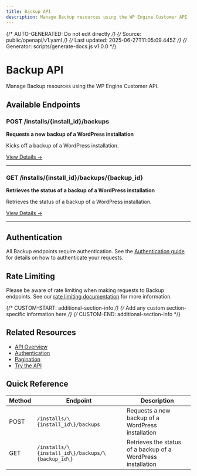 ```yaml
---
title: Backup API
description: Manage Backup resources using the WP Engine Customer API
---
```


{/* AUTO-GENERATED: Do not edit directly */}
{/* Source: public/openapi/v1.yaml */}
{/* Last updated: 2025-06-27T11:05:09.445Z */}
{/* Generator: scripts/generate-docs.js v1.0.0 */}

# Backup API

Manage Backup resources using the WP Engine Customer API.

## Available Endpoints

### POST /installs/\{install_id\}/backups

**Requests a new backup of a WordPress installation**

Kicks off a backup of a WordPress installation.

[View Details →](/api-reference/endpoints/backup/create-backup/)

---

### GET /installs/\{install_id\}/backups/\{backup_id\}

**Retrieves the status of a backup of a WordPress installation**

Retrieves the status of a backup of a WordPress installation.

[View Details →](/api-reference/endpoints/backup/show-backup/)

---


## Authentication

All Backup endpoints require authentication. See the [Authentication guide](/api-reference/authentication/) for details on how to authenticate your requests.

## Rate Limiting

Please be aware of rate limiting when making requests to Backup endpoints. See our [rate limiting documentation](/api-reference/overview/#rate-limiting) for more information.

{/* CUSTOM-START: additional-section-info */}
{/* Add any custom section-specific information here */}
{/* CUSTOM-END: additional-section-info */}

## Related Resources

- [API Overview](/api-reference/overview/)
- [Authentication](/api-reference/authentication/)
- [Pagination](/api-reference/pagination/)
- [Try the API](/try/playground/)

## Quick Reference

| Method | Endpoint | Description |
|--------|----------|-------------|
| POST | `/installs/\{install_id\}/backups` | Requests a new backup of a WordPress installation |
| GET | `/installs/\{install_id\}/backups/\{backup_id\}` | Retrieves the status of a backup of a WordPress installation |
